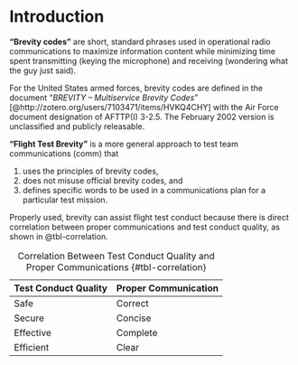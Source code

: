 # Introduction

**"Brevity codes"** are short, standard phrases used in operational radio communications to maximize information content while minimizing time spent transmitting (keying the microphone) and receiving (wondering what the guy just said).

For the United States armed forces, brevity codes are defined in the document "*BREVITY -- Multiservice Brevity Codes*" [@http://zotero.org/users/7103471/items/HVKQ4CHY] with the Air Force document designation of AFTTP(I) 3-2.5. The February 2002 version is unclassified and publicly releasable.

**"Flight Test Brevity"** is a more general approach to test team communications (comm) that 

1. uses the principles of brevity codes, 
1. does not misuse official brevity codes, and 
1. defines specific words to be used in a communications plan for a particular test mission.

Properly used, brevity can assist flight test conduct because there is direct correlation between proper communications and test conduct quality, as shown in @tbl-correlation.

  Test Conduct Quality   Proper Communication
  ---------------------- ----------------------
  Safe                   Correct
  Secure                 Concise
  Effective              Complete
  Efficient              Clear

: Correlation Between Test Conduct Quality and Proper Communications {#tbl-correlation}
